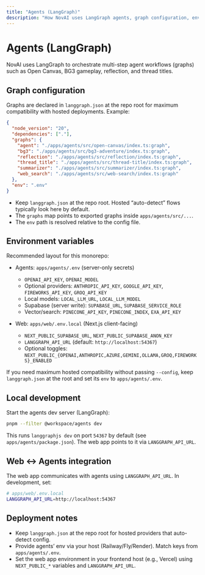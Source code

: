 ```yaml
---
title: "Agents (LangGraph)"
description: "How NovAI uses LangGraph agents, graph configuration, environment variables, and local development"
---
```


# Agents (LangGraph)

NovAI uses LangGraph to orchestrate multi-step agent workflows (graphs) such as Open Canvas, BG3 gameplay, reflection, and thread titles.

## Graph configuration

Graphs are declared in `langgraph.json` at the repo root for maximum compatibility with hosted deployments. Example:

```json
{
  "node_version": "20",
  "dependencies": ["."],
  "graphs": {
    "agent": "./apps/agents/src/open-canvas/index.ts:graph",
    "bg3": "./apps/agents/src/bg3-adventure/index.ts:graph",
    "reflection": "./apps/agents/src/reflection/index.ts:graph",
    "thread_title": "./apps/agents/src/thread-title/index.ts:graph",
    "summarizer": "./apps/agents/src/summarizer/index.ts:graph",
    "web_search": "./apps/agents/src/web-search/index.ts:graph"
  },
  "env": ".env"
}
```

- Keep `langgraph.json` at the repo root. Hosted “auto-detect” flows typically look here by default.
- The `graphs` map points to exported graphs inside `apps/agents/src/...`.
- The `env` path is resolved relative to the config file.

## Environment variables

Recommended layout for this monorepo:

- Agents: `apps/agents/.env` (server-only secrets)

  - `OPENAI_API_KEY`, `OPENAI_MODEL`
  - Optional providers: `ANTHROPIC_API_KEY`, `GOOGLE_API_KEY`, `FIREWORKS_API_KEY`, `GROQ_API_KEY`
  - Local models: `LOCAL_LLM_URL`, `LOCAL_LLM_MODEL`
  - Supabase (server write): `SUPABASE_URL`, `SUPABASE_SERVICE_ROLE`
  - Vector/search: `PINECONE_API_KEY`, `PINECONE_INDEX`, `EXA_API_KEY`

- Web: `apps/web/.env.local` (Next.js client-facing)
  - `NEXT_PUBLIC_SUPABASE_URL`, `NEXT_PUBLIC_SUPABASE_ANON_KEY`
  - `LANGGRAPH_API_URL` (default: `http://localhost:54367`)
  - Optional toggles: `NEXT_PUBLIC_{OPENAI,ANTHROPIC,AZURE,GEMINI,OLLAMA,GROQ,FIREWORKS}_ENABLED`

If you need maximum hosted compatibility without passing `--config`, keep `langgraph.json` at the root and set its `env` to `apps/agents/.env`.

## Local development

Start the agents dev server (LangGraph):

```bash
pnpm --filter @workspace/agents dev
```

This runs `langgraphjs dev` on port `54367` by default (see `apps/agents/package.json`). The web app points to it via `LANGGRAPH_API_URL`.

## Web ↔ Agents integration

The web app communicates with agents using `LANGGRAPH_API_URL`. In development, set:

```bash
# apps/web/.env.local
LANGGRAPH_API_URL=http://localhost:54367
```

## Deployment notes

- Keep `langgraph.json` at the repo root for hosted providers that auto-detect config.
- Provide agents’ env via your host (Railway/Fly/Render). Match keys from `apps/agents/.env`.
- Set the web app environment in your frontend host (e.g., Vercel) using `NEXT_PUBLIC_*` variables and `LANGGRAPH_API_URL`.
